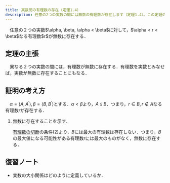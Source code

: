 ```yaml
---
title: 実数間の有理数の存在（定理1.4）
description: 任意の2つの実数の間には無数の有理数が存在します（定理1.4）。この定理の主張と、デデキントの切断を用いた証明の考え方を詳しく解説します。
---
```


<Card title="定理1.4">
　任意の２つの実数$\alpha, \beta, \alpha < \beta$に対して，$\alpha < r < \beta$なる有理数$r$が無数に存在する．
</Card>

## 定理の主張
　異なる２つの実数の間には，有理数が無数に存在する．有理数を実数とみなせば，実数が無数に存在することにもなる．

## 証明の考え方
　$\alpha = \langle A, A^{\prime} \rangle, \beta = \langle B, B^{\prime} \rangle$とする．$\alpha < \beta$より，$A \subsetneqq B$．つまり，$r \in B, r \notin A$なる有理数$r$が存在する．

<Steps>

1. 無数に存在することを示す．

    [有理数の切断](/real_number/010_dedekind_cut/)の条件(2)より，$B$には最大の有理数は存在しない．つまり，$B$の最大値になる可能性がある有理数$r$には最大のものがなく，無数に存在する．


</Steps>

## 復習ノート
- 実数の大小関係はどのように定義しているか．